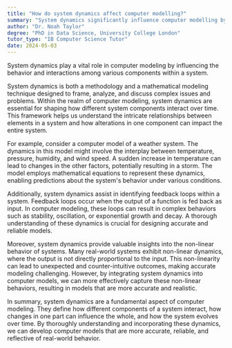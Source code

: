 ```yaml
---
title: "How do system dynamics affect computer modelling?"
summary: "System dynamics significantly influence computer modelling by determining the behaviour and interaction of different system components."
author: "Dr. Noah Taylor"
degree: "PhD in Data Science, University College London"
tutor_type: "IB Computer Science Tutor"
date: 2024-05-03
---
```


System dynamics play a vital role in computer modeling by influencing the behavior and interactions among various components within a system.

System dynamics is both a methodology and a mathematical modeling technique designed to frame, analyze, and discuss complex issues and problems. Within the realm of computer modeling, system dynamics are essential for shaping how different system components interact over time. This framework helps us understand the intricate relationships between elements in a system and how alterations in one component can impact the entire system.

For example, consider a computer model of a weather system. The dynamics in this model might involve the interplay between temperature, pressure, humidity, and wind speed. A sudden increase in temperature can lead to changes in the other factors, potentially resulting in a storm. The model employs mathematical equations to represent these dynamics, enabling predictions about the system's behavior under various conditions.

Additionally, system dynamics assist in identifying feedback loops within a system. Feedback loops occur when the output of a function is fed back as input. In computer modeling, these loops can result in complex behaviors such as stability, oscillation, or exponential growth and decay. A thorough understanding of these dynamics is crucial for designing accurate and reliable models.

Moreover, system dynamics provide valuable insights into the non-linear behavior of systems. Many real-world systems exhibit non-linear dynamics, where the output is not directly proportional to the input. This non-linearity can lead to unexpected and counter-intuitive outcomes, making accurate modeling challenging. However, by integrating system dynamics into computer models, we can more effectively capture these non-linear behaviors, resulting in models that are more accurate and realistic.

In summary, system dynamics are a fundamental aspect of computer modeling. They define how different components of a system interact, how changes in one part can influence the whole, and how the system evolves over time. By thoroughly understanding and incorporating these dynamics, we can develop computer models that are more accurate, reliable, and reflective of real-world behavior.
    